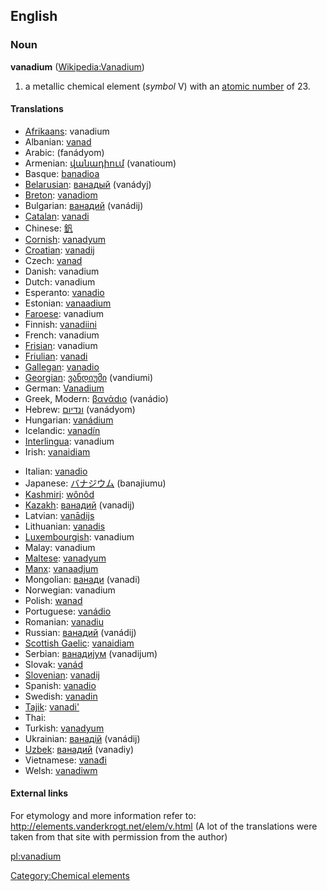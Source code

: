 {{See|Vanadium}}
==English==
{{elements|V|titanium|Ti|chromium|Cr}}
=== Noun ===
'''vanadium''' ([[en:Vanadium|Wikipedia:Vanadium]])

# a metallic chemical element (''symbol'' V) with an [[atomic number]] of 23.

==== Translations ====
{{top}}
*[[Afrikaans]]: vanadium
*Albanian: [[vanad]]
*Arabic: {{ARchar|[[فناديوم]]}} (fanádyom) {{m}}
*Armenian: [[վանադիում]] (vanatioum)
*Basque: [[banadioa]]
*[[Belarusian]]: [[ванадый]] (vanádyj) {{m}}
*[[Breton]]: [[vanadiom]]
*Bulgarian: [[ванадий]] (vanádij) {{m}}
*[[Catalan]]: [[vanadi]]
*Chinese: [[釩]]
*[[Cornish]]: [[vanadyum]]
*[[Croatian]]: [[vanadij]]
*Czech: [[vanad]]
*Danish: vanadium
*Dutch: vanadium {{n}}
*Esperanto: [[vanadio]]
*Estonian: [[vanaadium]]
*[[Faroese]]: vanadium
*Finnish: [[vanadiini]]
*French: vanadium {{m}}
*[[Frisian]]: vanadium
*[[Friulian]]: [[vanadi]]
*[[Gallegan]]: [[vanadio]]
*[[Georgian]]: [[ვანდიუმი]] (vandiumi)
*German: [[Vanadium]] {{n}}
*Greek, Modern: [[βανάdιο]] (vanádio) {{n}}
*Hebrew: [[ונדיום]] (vanádyom)
*Hungarian: [[vanádium]]
*Icelandic: [[vanadín]]
*[[Interlingua]]: vanadium
*Irish: [[vanaidiam]]
{{mid}}
*Italian: [[vanadio]] {{m}}
*Japanese: [[バナジウム]] (banajiumu)
*[[Kashmiri]]: [[wônôd]]
*[[Kazakh]]: [[ванадий]] (vanadij)
*Latvian: [[vanādijs]]
*Lithuanian: [[vanadis]]
*[[Luxembourgish]]: vanadium
*Malay: vanadium
*[[Maltese]]: [[vanadyum]]
*[[Manx]]: [[vanaadjum]]
*Mongolian: [[ванади]] (vanadi)
*Norwegian: vanadium
*Polish:  [[wanad]] {{m}}
*Portuguese: [[vanádio]] {{m}}
*Romanian: [[vanadiu]] {{n}}
*Russian: [[ванадий]] (vanádij) {{m}}
*[[Scottish Gaelic]]: [[vanaidiam]]
*Serbian: [[ванадиjум]] (vanadijum) {{m}}
*Slovak: [[vanád]]
*[[Slovenian]]: [[vanadij]]
*Spanish: [[vanadio]] {{m}}
*Swedish: [[vanadin]]
*[[Tajik]]: [[vanadi']]
*Thai: {{THchar|[[วาเนเดียม]]}}
*Turkish: [[vanadyum]]
*Ukrainian: [[ванадiй]] (vanádij) {{m}}
*[[Uzbek]]: [[ванадий]] (vanadiy)
*Vietnamese: [[vanađi]]
*Welsh: [[vanadiwm]]
{{bottom}}

====External links====
For etymology and more information refer to:
http://elements.vanderkrogt.net/elem/v.html
(A lot of the translations were taken from that site with permission from the author)

[[Category:Chemical elements]]

[[pl:vanadium]]